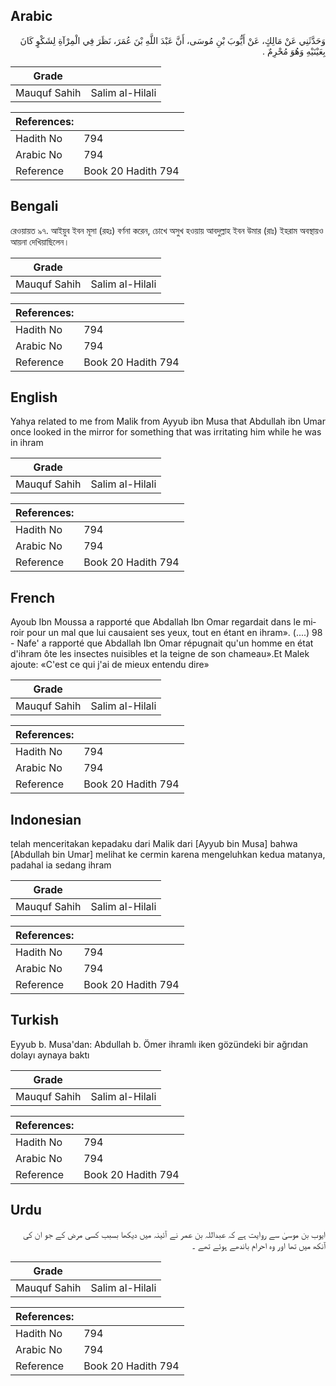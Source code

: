 ## Arabic


<div dir="rtl" lang="ar" style={{fontSize:'larger',backgroundColor:'#f8f9fa',padding:20}}>
وَحَدَّثَنِي عَنْ مَالِكٍ، عَنْ أَيُّوبَ بْنِ مُوسَى، أَنَّ عَبْدَ اللَّهِ بْنَ عُمَرَ، نَظَرَ فِي الْمِرْآةِ لِشَكْوٍ كَانَ بِعَيْنَيْهِ وَهُوَ مُحْرِمٌ ‏.‏
</div>
<div style={{backgroundColor:'#f8f9fa',padding:20, marginBottom: 10}}><table> <thead> <tr> <th>Grade</th> <th></th> </tr> </thead> <tbody> <tr><td>Mauquf Sahih</td><td>Salim al-Hilali</td></tr></tbody></table><table> <thead> <tr> <th>References:</th> <th></th> </tr> </thead> <tbody><tr><td>Hadith No</td><td>794</td></tr><tr><td>Arabic No</td><td>794</td></tr><tr><td>Reference</td><td>Book 20 Hadith 794</td></tr></tbody></table></div>

## Bengali


<div dir="ltr" lang="bn" style={{fontSize:'larger',backgroundColor:'#f8f9fa',padding:20}}>
রেওয়ায়ত ৯৭. আইয়ুব ইবন মূসা (রহঃ) বর্ণনা করেন, চোখে অসুখ হওয়ায় আবদুল্লাহ ইবন উমার (রাঃ) ইহরাম অবস্থায়ও আয়না দেখিয়াছিলেন।
</div>
<div style={{backgroundColor:'#f8f9fa',padding:20, marginBottom: 10}}><table> <thead> <tr> <th>Grade</th> <th></th> </tr> </thead> <tbody> <tr><td>Mauquf Sahih</td><td>Salim al-Hilali</td></tr></tbody></table><table> <thead> <tr> <th>References:</th> <th></th> </tr> </thead> <tbody><tr><td>Hadith No</td><td>794</td></tr><tr><td>Arabic No</td><td>794</td></tr><tr><td>Reference</td><td>Book 20 Hadith 794</td></tr></tbody></table></div>

## English


<div dir="ltr" lang="en" style={{fontSize:'larger',backgroundColor:'#f8f9fa',padding:20}}>
Yahya related to me from Malik from Ayyub ibn Musa that Abdullah ibn Umar once looked in the mirror for something that was irritating him while he was in ihram
</div>
<div style={{backgroundColor:'#f8f9fa',padding:20, marginBottom: 10}}><table> <thead> <tr> <th>Grade</th> <th></th> </tr> </thead> <tbody> <tr><td>Mauquf Sahih</td><td>Salim al-Hilali</td></tr></tbody></table><table> <thead> <tr> <th>References:</th> <th></th> </tr> </thead> <tbody><tr><td>Hadith No</td><td>794</td></tr><tr><td>Arabic No</td><td>794</td></tr><tr><td>Reference</td><td>Book 20 Hadith 794</td></tr></tbody></table></div>

## French


<div dir="ltr" lang="fr" style={{fontSize:'larger',backgroundColor:'#f8f9fa',padding:20}}>
Ayoub Ibn Moussa a rapporté que Abdallah Ibn Omar regardait dans le miroir pour un mal que lui causaient ses yeux, tout en étant en ihram». (....) 98 - Nafe' a rapporté que Abdallah Ibn Omar répugnait qu'un homme en état d'ihram ôte les insectes nuisibles et la teigne de son chameau».Et Malek ajoute: «C'est ce qui j'ai de mieux entendu dire»
</div>
<div style={{backgroundColor:'#f8f9fa',padding:20, marginBottom: 10}}><table> <thead> <tr> <th>Grade</th> <th></th> </tr> </thead> <tbody> <tr><td>Mauquf Sahih</td><td>Salim al-Hilali</td></tr></tbody></table><table> <thead> <tr> <th>References:</th> <th></th> </tr> </thead> <tbody><tr><td>Hadith No</td><td>794</td></tr><tr><td>Arabic No</td><td>794</td></tr><tr><td>Reference</td><td>Book 20 Hadith 794</td></tr></tbody></table></div>

## Indonesian


<div dir="ltr" lang="id" style={{fontSize:'larger',backgroundColor:'#f8f9fa',padding:20}}>
telah menceritakan kepadaku dari Malik dari [Ayyub bin Musa] bahwa [Abdullah bin Umar] melihat ke cermin karena mengeluhkan kedua matanya, padahal ia sedang ihram
</div>
<div style={{backgroundColor:'#f8f9fa',padding:20, marginBottom: 10}}><table> <thead> <tr> <th>Grade</th> <th></th> </tr> </thead> <tbody> <tr><td>Mauquf Sahih</td><td>Salim al-Hilali</td></tr></tbody></table><table> <thead> <tr> <th>References:</th> <th></th> </tr> </thead> <tbody><tr><td>Hadith No</td><td>794</td></tr><tr><td>Arabic No</td><td>794</td></tr><tr><td>Reference</td><td>Book 20 Hadith 794</td></tr></tbody></table></div>

## Turkish


<div dir="ltr" lang="tr" style={{fontSize:'larger',backgroundColor:'#f8f9fa',padding:20}}>
Eyyub b. Musa'dan: Abdullah b. Ömer ihramlı iken gözündeki bir ağrıdan dolayı aynaya baktı
</div>
<div style={{backgroundColor:'#f8f9fa',padding:20, marginBottom: 10}}><table> <thead> <tr> <th>Grade</th> <th></th> </tr> </thead> <tbody> <tr><td>Mauquf Sahih</td><td>Salim al-Hilali</td></tr></tbody></table><table> <thead> <tr> <th>References:</th> <th></th> </tr> </thead> <tbody><tr><td>Hadith No</td><td>794</td></tr><tr><td>Arabic No</td><td>794</td></tr><tr><td>Reference</td><td>Book 20 Hadith 794</td></tr></tbody></table></div>

## Urdu


<div dir="rtl" lang="ur" style={{fontSize:'larger',backgroundColor:'#f8f9fa',padding:20}}>
ایوب بن موسیٰ سے روایت ہے کہ عبداللہ بن عمر نے آئینہ میں دیکھا بسبب کسی مرض کے جو ان کی آنکھ میں تھا اور وہ احرام باندھے ہوئے تھے ۔
</div>
<div style={{backgroundColor:'#f8f9fa',padding:20, marginBottom: 10}}><table> <thead> <tr> <th>Grade</th> <th></th> </tr> </thead> <tbody> <tr><td>Mauquf Sahih</td><td>Salim al-Hilali</td></tr></tbody></table><table> <thead> <tr> <th>References:</th> <th></th> </tr> </thead> <tbody><tr><td>Hadith No</td><td>794</td></tr><tr><td>Arabic No</td><td>794</td></tr><tr><td>Reference</td><td>Book 20 Hadith 794</td></tr></tbody></table></div>